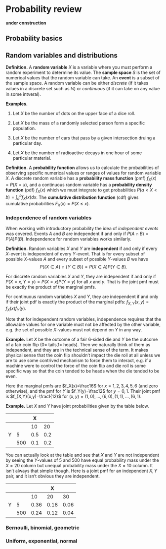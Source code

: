#  Probability review

**under construction**

## Probability basics

## Random variables and distributions

::: defbox
**Definition.** A **random variable** $X$ is a variable where you must perform a random experiment to determine its value. The **sample space** $S$ is the set of numerical values that the random variable can take. An **event** is a subset of the sample space. A random variable can be either *discrete* (if it takes values in a discrete set such as $\mathbb N$) or *continuous* (if it can take on any value in some intveral).
:::

::: exbox
**Examples.**

(1) Let $X$ be the number of dots on the upper face of a dice roll.

(2) Let $X$ be the mass of a randomly selected person form a specific population.

(3) Let $X$ be the number of cars that pass by a given intersection druing a particular day.

(4) Let $X$ be the number of radioactive decays in one hour of some particular material.
:::

::: defbox
**Definition.** A **probability function** allows us to calculate the probabilities of observing specific numerical values or ranges of values for random variable $X$. A discrete random variable has a **probability mass function** (pmf) $f_X(x)=P(X=x)$, and a continuous random variable has a **probability density function** (pdf) $f_X(x)$ which we must integrate to get probabilities $P(a<X<b)=\int_a^b f_X(x)dx$. The **cumulative distribution function** (cdf) gives cumulative probabilities $F_X(x)=P(X\leq x)$.
:::

### Independence of random variables

When working with introductory probability the idea of *independent events* was covered. Events $A$ and $B$ are independent if and only if $P(A\cap B)=P(A)P(B)$. Independence for random variables works similarly.

::: defbox
**Definition.** Random variables $X$ and $Y$ are **independent** if and only if every $X$-event is independent of every $Y$-event. That is for every subset of possible $X$-values $A$ and every subset of possible $Y$-values $B$ we have 
$$P(\{X\in A\}\cap \{Y\in B\})=P(X\in A)P(Y\in B).$$

For discrete random variables $X$ and $Y$, they are independent if and only if $P(X=x,Y=y)=P(X=x)P(Y=y)$ for all $x$ and $y$. That is the joint pmf must be exactly the product of the marginal pmfs. 

For continuous random variables $X$ and $Y$, they are independent if and only if their joint pdf is exactly the product of the marginal pdfs: $f_{X,Y}(x,y)=f_X(x)f_Y(y)$.

Note that for independent random variables, independence requires that the allowable values for one variable must not be affected by the other variable, e.g. the set of possible $X$-values must not depend on $Y$ in any way.
:::

::: exbox
**Example.** Let $X$ be the outcome of a fair 6-sided die and $Y$ be the outcome of a fair coin flip ($0=~$tails,$1=~$heads). Then we naturally think of them as independent, and they are in the technical sense of the term. It makes physical sense that the coin flip shouldn't impact the die roll at all unless we are to use some contrived mechanism to force them to interact, e.g. if a machine were to control the force of the coin flip and die roll is some specific way so that the coin tended to be heads when the die tended to be even.

Here the marginal pmfs are $f_X(x)=\frac16$ for $x=1,2,3,4,5,6$ (and zero otherwise), and the pmf for $Y$ is $f_Y(y)=\frac12$ for $y=0,1$. Their joint pmf is $f_{X,Y}(x,y)=\frac1{12}$ for $(x,y)=(1,0),\ldots,(6,0),(1,1),\ldots,(6,1)$.
:::

::: exbox
**Example.** Let $X$ and $Y$ have joint probabilities given by the table below.

|   |     |     X     |
|---|-----|-----|-----|
|   |     | 10  | 20  |
| Y | 5   | 0.5 | 0.2 |
|   | 500 | 0.1 | 0.2 |

You can actually look at the table and see that $X$ and $Y$ are not independent by seeing the $Y$-values of 5 and 500 have equal probability mass under the $X=20$ column but unequal probability mass under the $X=10$ column. It isn't always that simple though. Here is a joint pmf for an independent $X,Y$ pair, and it isn't obvious they are independent.

|   |     |      | X   |       |
|---|-----|------|------|-------|
|   |     | 10   | 20   | 30    |
| Y | 5   | 0.36 | 0.18 | 0.06  |
|   | 500 | 0.24 | 0.12 | 0.04  |

:::

### Bernoulli, binomial, geometric

### Uniform, exponential, normal

